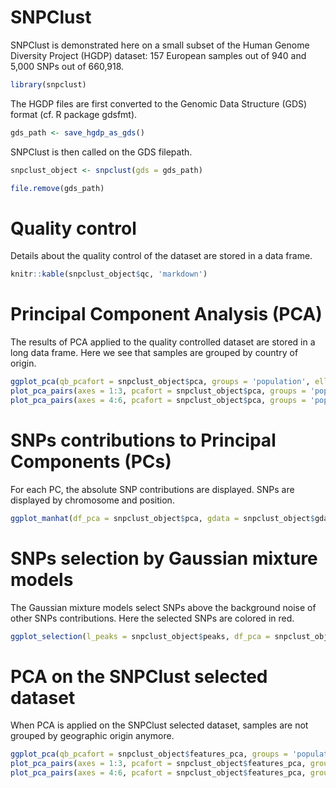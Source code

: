 <!--
%\VignetteEngine{knitr::knitr}
%\VignetteIndexEntry{SNPClust applied to Europeans}
-->

# SNPClust 

SNPClust is demonstrated here on a small subset of the Human Genome Diversity Project (HGDP) dataset: 157 European samples out of 940 and 5,000 SNPs out of 660,918.

```r
library(snpclust)
```

The HGDP files are first converted to the Genomic Data Structure (GDS) format (cf. R package gdsfmt).

```r
gds_path <- save_hgdp_as_gds()
```

SNPClust is then called on the GDS filepath.

```r
snpclust_object <- snpclust(gds = gds_path)
```
```r
file.remove(gds_path)
```

# Quality control

Details about the quality control of the dataset are stored in a data frame.

```r
knitr::kable(snpclust_object$qc, 'markdown')
```

# Principal Component Analysis (PCA)

The results of PCA applied to the quality controlled dataset are stored in a long data frame.
Here we see that samples are grouped by country of origin.

```r
ggplot_pca(qb_pcafort = snpclust_object$pca, groups = 'population', ellipses = TRUE)
plot_pca_pairs(axes = 1:3, pcafort = snpclust_object$pca, groups = 'population')
plot_pca_pairs(axes = 4:6, pcafort = snpclust_object$pca, groups = 'population')
```

# SNPs contributions to Principal Components (PCs)

For each PC, the absolute SNP contributions are displayed. SNPs are displayed by chromosome and position.

```r
ggplot_manhat(df_pca = snpclust_object$pca, gdata = snpclust_object$gdata) 
```

# SNPs selection by Gaussian mixture models

The Gaussian mixture models select SNPs above the background noise of other SNPs contributions.
Here the selected SNPs are colored in red.

```r
ggplot_selection(l_peaks = snpclust_object$peaks, df_pca = snpclust_object$pca) 
```

# PCA on the SNPClust selected dataset

When PCA is applied on the SNPClust selected dataset, samples are not grouped by geographic origin anymore.

```r
ggplot_pca(qb_pcafort = snpclust_object$features_pca, groups = 'population', ellipses = TRUE)
plot_pca_pairs(axes = 1:3, pcafort = snpclust_object$features_pca, groups = 'population')
plot_pca_pairs(axes = 4:6, pcafort = snpclust_object$features_pca, groups = 'population')
```

